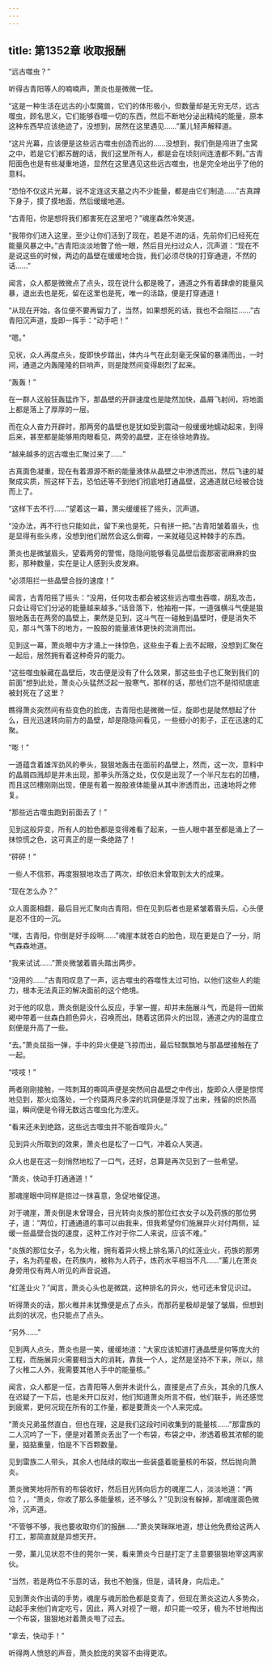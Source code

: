 ```yaml
---
---
---
```

title: 第1352章 收取报酬
---



“远古噬虫？”

听得古青阳等人的喃喃声，萧炎也是微微一怔。

“这是一种生活在远古的小型魔兽，它们的体形极小，但数量却是无穷无尽，远古噬虫，顾名思义，它们能够吞噬一切的东西，然后不断地分泌出精纯的能量，原本这种东西早应该绝迹了，没想到，居然在这里遇见……”薰儿轻声解释道。

“这片光幕，应该便是这些远古噬虫创造而出的……没想到，我们倒是闯进了虫窝之中，若是它们都苏醒的话，我们这里所有人，都是会在顷刻间连渣都不剩。”古青阳面色也是有些凝重地道，显然在这里遇见这些远古噬虫，也是完全地出乎了他的意料。

“恐怕不仅这片光幕，说不定连这天墓之内不少能量，都是由它们制造……”古真蹲下身子，摸了摸地面，然后缓缓地道。

“古青阳，你是想将我们都害死在这里吧？”魂崖森然冷笑道。

“我带你们进入这里，至少让你们活到了现在，若是不进的话，先前你们已经死在能量风暴之中。”古青阳淡淡地瞥了他一眼，然后目光扫过众人，沉声道：“现在不是说这些的时候，两边的晶壁在缓缓地合拢，我们必须尽快的打穿通道，不然的话……”

闻言，众人都是微微点了点头，现在说什么都是晚了，通道之外有着肆虐的能量风暴，退出去也是死，留在这里也是死，唯一的活路，便是打穿通道！

“从现在开始，各位便不要再留力了，当然，如果想死的话，我也不会阻拦……”古青阳沉声道，旋即一挥手：“动手吧！”

“嗯。”

见状，众人再度点头，旋即快步踏出，体内斗气在此刻毫无保留的暴涌而出，一时间，通道之内轰隆隆的巨响声，则是陡然间变得剧烈了起来。

“轰轰！”

在一群人这般狂轰猛炸下，那晶壁的开辟速度也是陡然加快，晶屑飞射间，将地面上都是落上了厚厚的一层。

而在众人奋力开辟时，那两旁的晶壁也是犹如受到震动一般缓缓地蠕动起来，到得后来，甚至都是能够用肉眼看见，两旁的晶壁，正在徐徐地靠拢。

“越来越多的远古噬虫汇聚过来了……”

古真面色凝重，现在有着源源不断的能量液体从晶壁之中渗透而出，然后飞速的凝聚成实质，照这样下去，恐怕还等不到他们彻底地打通晶壁，这通道就已经被合拢而上了。

“这样下去不行……”望着这一幕，萧尖缓缓摇了摇头，沉声道。

“没办法，再不行也只能如此，留下来也是死，只有拼一把。”古青阳皱着眉头，也是显得有些头疼，没想到他们居然会这么倒霉，一来就碰见这种棘手的东西。

萧炎也是微皱眉头，望着两旁的警惕，隐隐间能够看见晶壁后面那密密麻麻的虫影，那种数量，实在是让人感到头皮发麻。

“必须阻拦一些晶壁合拢的速度！”

闻言，古青阳摇了摇头：“没用，任何攻击都会被这些远古噬虫吞噬，胡乱攻击，只会让得它们分泌的能量越来越多。”话音落下，他袖袍一挥，一道强横斗气便是狠狠地轰击在两旁的晶壁上，果然是见到，这斗气在一碰触到晶壁时，便是消失不见，那斗气落下的地方，一股股的能量液体更快的流淌而出。

见到这一幕，萧炎眼中方才涌上一抹惊色，这些虫子看上去不起眼，没想到汇聚在一起后，居然拥有着这种奇异的能力。

“这些噬虫躲藏在晶壁后，攻击便是没有了什么效果，那这些虫子也汇聚到我们的前面”想到此处，萧炎心头猛然泛起一股寒气，那样的话，那他们岂不是彻彻底底被封死在了这里？

瞧得萧炎突然间有些变色的脸庞，古青阳也是微微一怔，旋即也是陡然想起了什么，目光迅速转向前方的晶壁，却是隐隐间看见，一些细小的影子，正在迅速的汇聚。

“嘭！”

一道蕴含着雄浑劲风的拳头，狠狠地轰击在面前的晶壁上，然而，这一次，意料中的晶屑四溅却是并未出现，那拳头所落之处，仅仅是出现了一个半尺左右的凹槽，而且这凹槽刚刚出现，便是有着一股股液体能量从其中渗透而出，迅速地将之修复。

“那些远古噬虫跑到前面去了！”

见到这般异变，所有人的脸色都是变得难看了起来，一些人眼中甚至都是涌上了一抹惊慌之色，这可真正的是一条绝路了！

“砰砰！”

一些人不信邪，再度狠狠地攻击了两次，却依旧未曾取到太大的成果。

“现在怎么办？”

众人面面相觑，最后目光汇聚向古青阳，但在见到后者也是紧皱着眉头后，心头便是忍不住的一沉。

“嘿，古青阳，你倒是好手段啊……”魂崖本就苍白的脸色，现在更是白了一分，阴气森森地道。

“我来试试……”萧炎微皱着眉头踏出两步。

“没用的……”古青阳叹息了一声，远古噬虫的吞噬性太过可怕，以他们这些人的能力，根本无法真正的解决面前的这个绝境。

对于他的叹息，萧炎倒是没什么反应，手掌一握，却并未施展斗气，而是将一团紫褐中带着一丝森白颜色异火，召唤而出，随着这团异火的出现，通道之内的温度立刻便是升高了一些。

“去。”萧炎屈指一弹，手中的异火便是飞掠而出，最后轻飘飘地与那晶壁接触在了一起。

“吱吱！”

两者刚刚接触，一阵刺耳的嘶鸣声便是突然间自晶壁之中传出，旋即众人便是惊愕地见到，那火焰落处，一个约莫两尺多深的坑洞便是浮现了出来，残留的炽热高温，瞬间便是令得无数远古噬虫化为湮灭。

“看来还未到绝路，这些远古噬虫并不能吞噬异火。”

见到异火所取到的效果，萧炎也是松了一口气，冲着众人笑道。

众人也是在这一刻悄然地松了一口气，还好，总算是再次见到了一些希望。

“萧炎，快动手打通通道！”

那魂崖眼中同样是掠过一抹喜意，急促地催促道。

对于魂崖，萧炎倒是未曾理会，目光转向炎族的那位红衣女子以及药族的那位男子，道：“两位，打通通道的事可以由我来，但我希望你们施展异火对付两侧，延缓一些晶壁合拢的速度，这种工作对于你二人来说，应该不难。”

“炎族的那位女子，名为火稚，拥有着异火榜上排名第八的红莲业火，药族的那男子，名为药星极，在药族内，被称为人药子，炼药水平相当不凡……”薰儿在萧炎身旁用仅有两人听见的声音说道。

“红莲业火？”闻言，萧炎心头也是微跳，这种排名的异火，他可还未曾见识过。

听得萧炎的话，那火稚并未犹豫便是点了点头，而那药星极却是皱了皱眉，但想到此刻的状况，也只能点了点头。

“另外……”

见到两人点头，萧炎也是一笑，缓缓地道：“大家应该知道打通晶壁是何等庞大的工程，而施展异火需要相当大的消耗，靠我一个人，定然是坚持不下来，所以，除了火稚二人外，我需要其他人手中的能量核。”

闻言，众人都是一怔，古青阳等人倒并未说什么，直接是点了点头，其余的几族人在迟疑了一下后，也是未开口反对，他们知道萧炎所言不假，他们联手，尚还感觉到疲累，更何况现在所有的工作量，都是要萧炎一个人来完成。

“萧炎兄弟虽然直白，但也在理，这是我们这段时间收集到的能量核……”那雷族的二人沉吟了一下，便是对着萧炎丢出了一个布袋，布袋之中，渗透着极其浓郁的能量，掂掂重量，怕是不下百颗数量。

见到雷族二人带头，其余人也陆续的取出一些装盛着能量核的布袋，然后抛向萧炎。

萧炎微笑地将所有的布袋收好，然后目光转向后方的魂崖二人，淡淡地道：“两位？，，“萧炎，你收了那么多能量核，还不够么？”见到没有躲掉，那魂崖面色微冷，沉声道。

“不管够不够，我也要收取你们的报酬……”萧炎笑眯眯地道，想让他免费给这两人打工，那简直就是异想天开。

一旁，薰儿见状忍不住的莞尔一笑，看来萧炎今日是打定了主意要狠狠地宰这两家伙。

“当然，若是两位不乐意的话，我也不勉强，但是，请转身，向后走。”

见到萧炎作出请的手势，魂崖与魂厉脸色都是变青了，但现在萧炎这边人多势众，动起手来他们肯定吃亏，因此，两人对视了一眼，却只能一咬牙，极为不甘地掏出一个布袋，狠狠地对着萧炎甩了过去。

“拿去，快动手！”

听得两人愤怒的声音，萧炎脸庞的笑容不由得更浓。